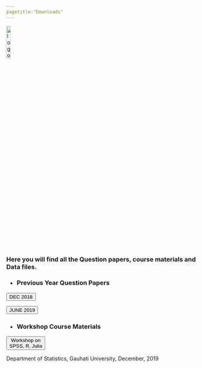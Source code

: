 ```yaml
---
pagetitle:"Downloads"
---
```


<link rel="stylesheet" href="mystyle.css" type="text/css">

<a href="index.html">
  <img src="images/logo.png" alt="logo"  style="width:15%;">
</a>


<h3>  Here you will find all the Question papers, course materials and Data files. </h3>

<!-- Add icon library -->
<link rel="stylesheet" href="https://cdnjs.cloudflare.com/ajax/libs/font-awesome/4.7.0/css/font-awesome.min.css">

<!-- Auto width -->

<h3> + Previous Year Question Papers</h3>

<a href="/files/SEC_dec_2018.zip" download>
<button class="btn"><i class="fa fa-download"></i> DEC 2018 </button>
</a>

<a href="/files/SEC_jun_2019.zip" download>
<button class="btn"><i class="fa fa-download"></i> JUNE 2019 </button>
</a>

<h3> + Workshop Course Materials </h3>

<a href="/files/GU_SPSS_R_Julia_Workshop_Material.zip" download>
<button class="btn"><i class="fa fa-download"></i> Workshop on  <br> SPSS, R, Julia </button>
</a> 

Department of Statistics, Gauhati University, December, 2019
